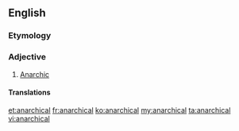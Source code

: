 ==English==

===Etymology===
{{suffix|anarchy|ical}}

===Adjective===
{{en-adj}}
# [[anarchic|Anarchic]]

====Translations====
{{trans-see|anarchic}}

[[et:anarchical]]
[[fr:anarchical]]
[[ko:anarchical]]
[[my:anarchical]]
[[ta:anarchical]]
[[vi:anarchical]]